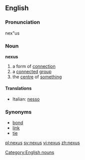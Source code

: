 ==English==

===Pronunciation===
nex"us

===Noun===
{{wikipedia}}
'''nexus'''
# a form of [[connection]]
# a [[connect]]ed [[group]]
# the [[centre]] of [[something]]

====Translations====
{{top}}
*Italian: [[nesso]] {{m}}
{{mid}}
{{bottom}}

===Synonyms===
* [[bond]]
* [[link]]
* [[tie]]

[[Category:English nouns]]

[[pl:nexus]]
[[sv:nexus]]
[[vi:nexus]]
[[zh:nexus]]